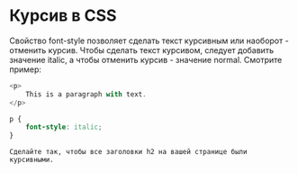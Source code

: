 # Курсив в CSS

Свойство font-style позволяет сделать текст курсивным или наоборот - отменить курсив. Чтобы сделать текст курсивом, следует добавить значение italic, а чтобы отменить курсив - значение normal. Смотрите пример:

```js showLineNumbers copy 
<p>
	This is a paragraph with text.
</p>
```

```css showLineNumbers copy
p {
	font-style: italic;
}
```

```text filename="Задание №1"
Сделайте так, чтобы все заголовки h2 на вашей странице были курсивными.
```